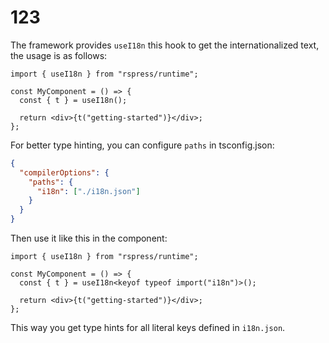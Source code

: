 # 123

The framework provides `useI18n` this hook to get the internationalized text, the usage is as follows:

```tsx
import { useI18n } from "rspress/runtime";

const MyComponent = () => {
  const { t } = useI18n();

  return <div>{t("getting-started")}</div>;
};
```

For better type hinting, you can configure `paths` in tsconfig.json:

```json
{
  "compilerOptions": {
    "paths": {
      "i18n": ["./i18n.json"]
    }
  }
}
```

Then use it like this in the component:

```tsx
import { useI18n } from "rspress/runtime";

const MyComponent = () => {
  const { t } = useI18n<keyof typeof import("i18n")>();

  return <div>{t("getting-started")}</div>;
};
```

This way you get type hints for all literal keys defined in `i18n.json`.
